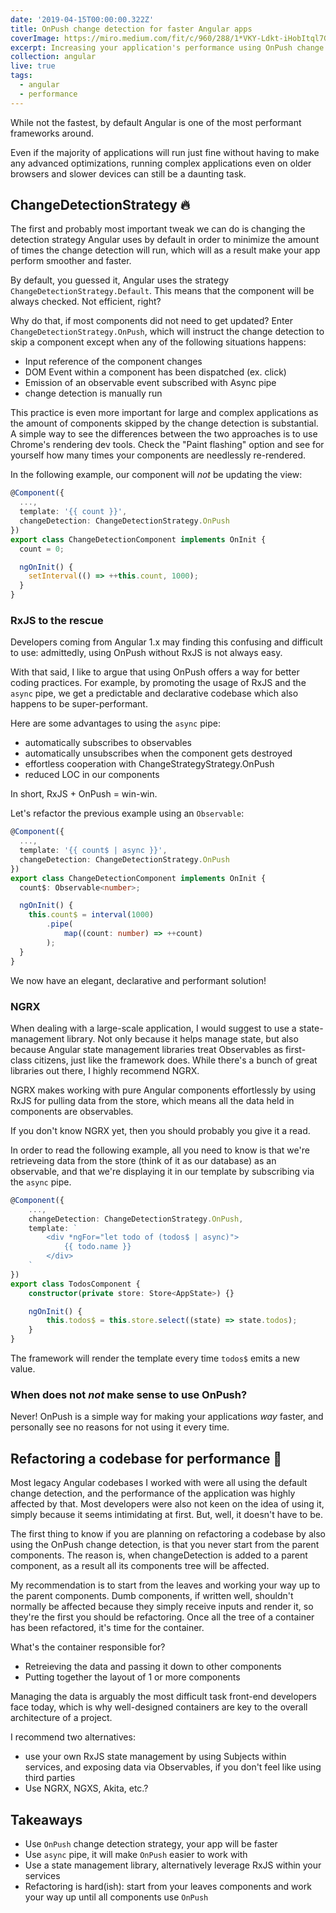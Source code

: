 ```yaml
---
date: '2019-04-15T00:00:00.322Z'
title: OnPush change detection for faster Angular apps
coverImage: https://miro.medium.com/fit/c/960/288/1*VKY-Ldkt-iHobItql7G_5w.png
excerpt: Increasing your application's performance using OnPush change detection
collection: angular
live: true
tags:
  - angular
  - performance
---
```


While not the fastest, by default Angular is one of the most performant frameworks around.

Even if the majority of applications will run just fine without having to make any advanced optimizations, running complex applications even on older browsers and slower devices can still be a daunting task.

## ChangeDetectionStrategy 🔥

The first and probably most important tweak we can do is changing the detection strategy Angular uses by default in order to minimize the amount of times the change detection will run, which will as a result make your app perform smoother and faster.

By default, you guessed it, Angular uses the strategy `ChangeDetectionStrategy.Default`. This means that the component will be always checked. Not efficient, right?

Why do that, if most components did not need to get updated? Enter `ChangeDetectionStrategy.OnPush`, which will instruct the change detection to skip a component except when any of the following situations happens:

-   Input reference of the component changes
-   DOM Event within a component has been dispatched (ex. click)
-   Emission of an observable event subscribed with Async pipe
-   change detection is manually run

This practice is even more important for large and complex applications as the amount of components skipped by the change detection is substantial. A simple way to see the differences between the two approaches is to use Chrome's rendering dev tools. Check the "Paint flashing" option and see for yourself how many times your components are needlessly re-rendered.

In the following example, our component will _not_ be updating the view:

```typescript
@Component({
  ...,
  template: '{{ count }}',
  changeDetection: ChangeDetectionStrategy.OnPush
})
export class ChangeDetectionComponent implements OnInit {
  count = 0;

  ngOnInit() {
    setInterval(() => ++this.count, 1000);
  }
}
```

### RxJS to the rescue

Developers coming from Angular 1.x may finding this confusing and difficult to use: admittedly, using OnPush without RxJS is not always easy.

With that said, I like to argue that using OnPush offers a way for better coding practices. For example, by promoting the usage of RxJS and the `async` pipe, we get a predictable and declarative codebase which also happens to be super-performant.

Here are some advantages to using the `async` pipe:

-   automatically subscribes to observables
-   automatically unsubscribes when the component gets destroyed
-   effortless cooperation with ChangeStrategyStrategy.OnPush
-   reduced LOC in our components

In short, RxJS + OnPush = win-win.

Let's refactor the previous example using an `Observable`:

```typescript
@Component({
  ...,
  template: '{{ count$ | async }}',
  changeDetection: ChangeDetectionStrategy.OnPush
})
export class ChangeDetectionComponent implements OnInit {
  count$: Observable<number>;

  ngOnInit() {
    this.count$ = interval(1000)
        .pipe(
            map((count: number) => ++count)
        );
  }
}
```

We now have an elegant, declarative and performant solution!

### NGRX

When dealing with a large-scale application, I would suggest to use a state-management library. Not only because it helps manage state, but also because Angular state management libraries treat Observables as first-class citizens, just like the framework does. While there's a bunch of great libraries out there, I highly recommend NGRX.

NGRX makes working with pure Angular components effortlessly by using RxJS for pulling data from the store, which means all the data held in components are observables.

If you don't know NGRX yet, then you should probably you give it a read.

In order to read the following example, all you need to know is that we're retrieveing data from the store (think of it as our database) as an observable, and that we're displaying it in our template by subscribing via the `async` pipe.

```typescript
@Component({
    ...,
    changeDetection: ChangeDetectionStrategy.OnPush,
    template: `
        <div *ngFor="let todo of (todos$ | async)">
            {{ todo.name }}
        </div>
    `
})
export class TodosComponent {
    constructor(private store: Store<AppState>) {}

    ngOnInit() {
        this.todos$ = this.store.select((state) => state.todos);
    }
}
```

The framework will render the template every time `todos$` emits a new value.

### When does not _not_ make sense to use OnPush?

Never! OnPush is a simple way for making your applications _way_ faster, and personally see no reasons for not using it every time.

## Refactoring a codebase for performance 🚀

Most legacy Angular codebases I worked with were all using the default change detection, and the performance of the application was highly affected by that. Most developers were also not keen on the idea of using it, simply because it seems intimidating at first. But, well, it doesn't have to be.

The first thing to know if you are planning on refactoring a codebase by also using the OnPush change detection, is that you never start from the parent components. The reason is, when changeDetection is added to a parent component, as a result all its components tree will be affected.

My recommendation is to start from the leaves and working your way up to the parent components. Dumb components, if written well, shouldn't normally be affected because they simply receive inputs and render it, so they're the first you should be refactoring.
Once all the tree of a container has been refactored, it's time for the container.

What's the container responsible for?

-   Retreieving the data and passing it down to other components
-   Putting together the layout of 1 or more components

Managing the data is arguably the most difficult task front-end developers face today, which is why well-designed containers are key to the overall architecture of a project.

I recommend two alternatives:

-   use your own RxJS state management by using Subjects within services, and exposing data via Observables, if you don't feel like using third parties
-   Use NGRX, NGXS, Akita, etc.?

## Takeaways

-   Use `OnPush` change detection strategy, your app will be faster
-   Use `async` pipe, it will make `OnPush` easier to work with
-   Use a state management library, alternatively leverage RxJS within your services
-   Refactoring is hard(ish): start from your leaves components and work your way up until all components use `OnPush`
